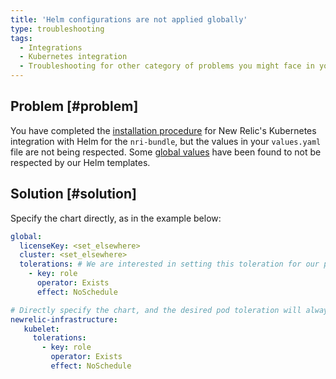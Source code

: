 ```yaml
---
title: 'Helm configurations are not applied globally'
type: troubleshooting
tags:
  - Integrations
  - Kubernetes integration
  - Troubleshooting for other category of problems you might face in your New Relic Kubernetes integration.
---
```


## Problem [#problem]

You have completed the [installation procedure](/docs/kubernetes-monitoring-integration#install) for New Relic's Kubernetes integration with Helm for the `nri-bundle`, but the values in your `values.yaml` file are not being respected. Some [global values](https://github.com/newrelic/helm-charts/tree/master/charts/nri-bundle#values) have been found to not be respected by our Helm templates. 

## Solution [#solution]

Specify the chart directly, as in the example below: 

```yml
global: 
  licenseKey: <set_elsewhere>
  cluster: <set_elsewhere>
  tolerations: # We are interested in setting this toleration for our pods, but the global value is not respected for some reason 
    - key: role
      operator: Exists
      effect: NoSchedule

# Directly specify the chart, and the desired pod toleration will always be respected
newrelic-infrastructure: 
   kubelet: 
     tolerations: 
       - key: role
         operator: Exists
         effect: NoSchedule 
```
